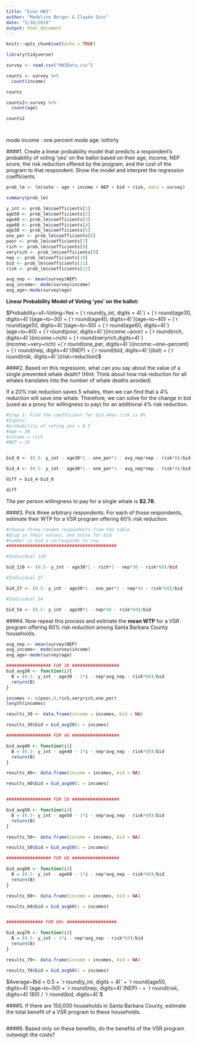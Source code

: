 ```yaml
---
title: "Econ HW3"
author: "Madeline Berger & Ilayda Dinc"
date: "5/16/2019"
output: html_document
---
```


```r
knitr::opts_chunk$set(echo = TRUE)

library(tidyverse)

survey <- read.csv("HW3Data.csv")

counts <- survey %>% 
  count(income)

counts

counts2<-survey %>% 
  count(age)

counts2




```

mode income : one percent
mode age: tothirty


####1. Create a linear probability model that predicts a respondent’s probability of voting ‘yes’ on the ballot based on their age, income, NEP score, the risk reduction offered by the program, and the cost of the program to that respondent. Show the model and interpret the regression coefficients.
```r

prob_lm <- lm(vote ~ age + income + NEP + bid + risk, data = survey)

summary(prob_lm)

y_int <- prob_lm$coefficients[1]
age50 <- prob_lm$coefficients[2]
age40 <- prob_lm$coefficients[3]
age60 <- prob_lm$coefficients[4]
age30 <- prob_lm$coefficients[5]
one_per <- prob_lm$coefficients[6]
poor <- prob_lm$coefficients[7]
rich <- prob_lm$coefficients[8]
veryrich <- prob_lm$coefficients[9]
nep <- prob_lm$coefficients[10]
bid <- prob_lm$coefficients[11]
risk <- prob_lm$coefficients[12]

avg_nep <- mean(survey$NEP)
avg_income<- mode(survey$income)
avg_age<-mode(survey$age)

```

**Linear Probability Model of Voting 'yes' on the ballot:**  
  
$Probability~of~Voting~Yes = (`r round(y_int, digits = 4)`) + (`r round(age30, digits=4)`)(age~to~30) + (`r round(age40, digits=4)`)(age~to~40) + (`r round(age50, digits=4)`)(age~to~50) + (`r round(age60, digits=4)`)(age~to~60) + (`r round(poor, digits=4)`)(income:~poor) + (`r round(rich, digits=4)`)(income:~rich) + (`r round(veryrich,digits=4)`)(income:~very~rich) +(`r round(one_per, digits=4)`)(income:~one~percent) +  (`r round(nep, digits=4)`)(NEP) + (`r round(bid, digits=4)`)(bid) + (`r round(risk, digits=4)`)(risk~reduction)$


####2. Based on this regression, what can you say about the value of a single prevented whale death? (Hint: Think about how risk reduction for all whales translates into the number of whale deaths avoided)


If a 20% risk reduction saves 5 whales, then we can find that a 4% reduction will save one whale. Therefore, we can solve for the change in bid (used as a proxy for willingness to pay) for an additional 4% risk reduction.
```r
#Step 1: Find the coefficient for bid when risk is 0%
#Inputs:
#probability of voting yes = 0.5
#age = 30
#income = rich 
#NEP = 34


bid_0 <- (0.5- y_int - age30*1 - one_per*1 - avg_nep*nep - risk*0)/bid

bid_4 <- (0.5- y_int - age30*1 - one_per*1 - avg_nep*nep - risk*4)/bid

diff = bid_4-bid_0

diff

```
The per person willingness to pay for a single whale is **$2.78**.



####3. Pick three arbitrary respondents. For each of those respondents, estimate their WTP for a VSR program offering 60% risk reduction.

```r
#choose three random respondents from the table 
#plug in their values, and solve for bid
#number in bid_x corresponds to row
##########################################

#Individual 110

bid_110 <- (0.5- y_int - age30*1 - rich*1 - nep*36 - risk*60)/bid

#Individual 27

bid_27 <- (0.5- y_int - age30*1 - one_per*1 - nep*44 - risk*60)/bid

#Individual 54

bid_54 <- (0.5- y_int - age30*1 - nep*48 - risk*60)/bid

```



####4. Now repeat this process and estimate the **mean WTP** for a VSR program offering 60% risk reduction among Santa Barbara County households.
```r


avg_nep <- mean(survey$NEP)
avg_income<- mode(survey$income)
avg_age<-mode(survey$age)

################# FOR 30 ##################
bid_avg30 <- function(i){
  B = (0.5- y_int - age30 - 1*i - nep*avg_nep - risk*60)/bid
  return(B)
}

incomes <- c(poor,0,rich,veryrich,one_per)
length(incomes)

results_30 <- data.frame(income = incomes, bid = NA)

results_30$bid = bid_avg30(i = incomes)

################# FOR 40 ##################

bid_avg40 <- function(i){
  B = (0.5- y_int - age40 - 1*i - nep*avg_nep - risk*60)/bid
  return(B)
}

results_40<- data.frame(income = incomes, bid = NA)

results_40$bid = bid_avg40(i = incomes)


################# FOR 50 ##################

bid_avg50 <- function(i){
  B = (0.5- y_int - age50 - 1*i - nep*avg_nep - risk*60)/bid
  return(B)
}

results_50<- data.frame(income = incomes, bid = NA)

results_50$bid = bid_avg50(i = incomes)

################# FOR 60 ##################

bid_avg60 <- function(i){
  B = (0.5- y_int - age60 - 1*i - nep*avg_nep - risk*60)/bid
  return(B)
}

results_60<- data.frame(income = incomes, bid = NA)

results_60$bid = bid_avg60(i = incomes)


############## FOR 60+ ###################

bid_avg70 <- function(i){
  B = (0.5- y_int - 1*i - nep*avg_nep - risk*60)/bid
  return(B)
}

results_70<- data.frame(income = incomes, bid = NA)

results_70$bid = bid_avg60(i = incomes)


```


$Average~Bid = 0.5 + `r round(y_int, digits = 4)` + `r round(age50, digits=4)`(age~to~50) + `r round(nep, digits=4)`(NEP) -  + `r round(risk, digits=4)`(60) / `r round(bid, digits=4)`$  



####5. If there are 150,000 households in Santa Barbara County, estimate the total benefit of a VSR program to these households.
```r

```


####6. Based only on these benefits, do the benefits of the VSR program outweigh the costs?
```r

```

